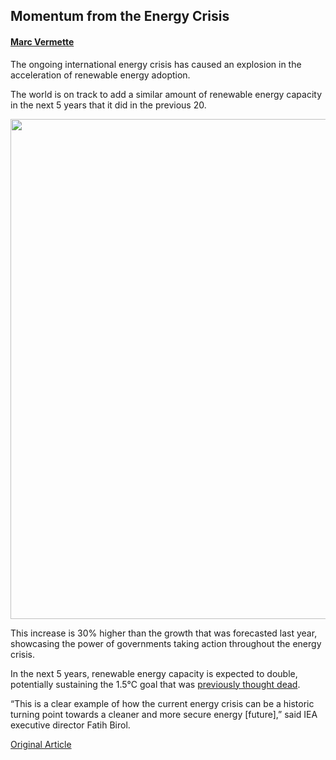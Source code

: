 ## Momentum from the Energy Crisis

#### [Marc Vermette](https://www.linkedin.com/in/marc-vermette/)

The ongoing international energy crisis has caused an explosion in the acceleration of renewable energy adoption.

The world is on track to add a similar amount of renewable energy capacity in the next 5 years that it did in the previous 20.


<center>
![](https://i.imgur.com/MUrKTbf.png){width=800px}
</center>

This increase is 30% higher than the growth that was forecasted last year, showcasing the power of governments taking action throughout the energy crisis.

In the next 5 years, renewable energy capacity is expected to double, potentially sustaining the 1.5°C goal that was [previously thought dead](https://www.bloomberg.com/news/articles/2022-11-08/is-the-1-5c-warming-goal-dead-cop27-and-climate-overshoot).

“This is a clear example of how the current energy crisis can be a historic turning point towards a cleaner and more secure energy [future],” said IEA executive director Fatih Birol.

[Original Article](https://www.iea.org/news/renewable-power-s-growth-is-being-turbocharged-as-countries-seek-to-strengthen-energy-security)